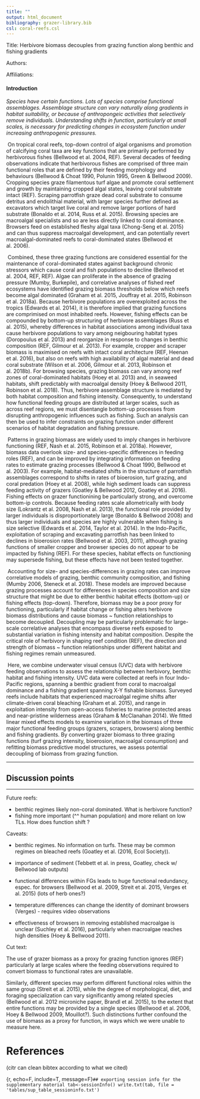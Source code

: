 ```yaml
---
title: ""
output: html_document
bibliography: grazer-library.bib
csl: coral-reefs.csl
---
```


Title: Herbivore biomass decouples from grazing function along benthic and fishing gradients

Authors:

Affiliations: 



#### Introduction

*Species have certain functions. Lots of species comprise functional assemblages. Assemblage structure can vary naturally along gradients in habitat suitability, or because of anthropongeic activities that selectively remove individuals. Understanding shifts in function, particularly at small scales, is necessary for predicting changes in ecosystem function under increasing anthropogenic pressures.*

​	On tropical coral reefs, top-down control of algal organisms and promotion of calcifying coral taxa are key functions that are primarily performed by herbivorous fishes (Bellwood et al. 2004, REF). Several decades of feeding observations indicate that herbivorous fishes are comprised of three main functional roles that are defined by their feeding morphology and behaviours (Bellwood & Choat 1990, Polunin 1995, Green & Bellwood 2009). Cropping species graze filamentous turf algae and promote coral settlement and growth by maintaining cropped algal states, leaving coral substrate intact (REF). Scraping parrotfish graze dead coral substrate to consume detritus and endolithial material, with larger species further defined as excavators which target live coral and remove larger portions of hard substrate (Bonaldo et al. 2014, Russ et al. 2015). Browsing species are macroalgal specialists and so are less directly linked to coral dominance. Browsers feed on established fleshy algal taxa (Chong-Seng et al. 2015) and can thus suppress macroalgal development, and can potentially revert macroalgal-dominated reefs to coral-dominated states (Bellwood et al. 2006). 

​	Combined, these three grazing functions are considered essential for the maintenance of coral-dominated states against background chronic stressors which cause coral and fish populations to decline (Bellwood et al. 2004, REF, REF). Algae can proliferate in the absence of grazing pressure (Mumby, Burkepile), and correlative analyses of fished reef ecosystems have identified grazing biomass thresholds below which reefs become algal dominated (Graham et al. 2015, Jouffray et al. 2015, Robinson et al. 2018a). Because herbivore populations are overexploited across the tropics (Edwards et al. 2014), it is therefore implied that grazing functions are comprimised on most inhabited reefs. However, fishing effects can be compounded by bottom-up structuring of herbivore assemblages (Russ et al. 2015), whereby differences in habitat associations among individual taxa cause herbivore populations to vary among neigbouring habitat types (Doropoulus et al. 2013) and reorganize in response to changes in benthic composition (REF, Gilmour et al. 2013). For example, cropper and scraper biomass is maximised on reefs with intact coral architecture (REF, Heenan et al. 2016), but also on reefs with high availability of algal material and dead coral substrate (Wilson et al. 2006, Gilmour et al. 2013, Robinson et al. 2018b). For browsing species, grazing biomass can vary among reef zones of coral-dominated habitats (Hoey et al. 2013) and, in seaweed habitats, shift predictably with macroalgal density (Hoey & Bellwood 2011, Robinson et al. 2018). Thus, herbivore assemblage structure is mediated by both habitat composition and fishing intensity. Consequently, to understand how functional feeding groups are distributed at larger scales, such as across reef regions, we must disentangle bottom-up processes from disrupting anthropogenic influences such as fishing. Such an analysis can then be used to infer constraints on grazing function under different scenarios of habitat degradation and fishing pressure.

​	Patterns in grazing biomass are widely used to imply changes in herbivore functioning (REF, Nash et al. 2015, Robinson et al. 2018a). However, biomass data overlook size- and species-specific differences in feeding roles (REF), and can be improved by integrating information on feeding rates to estimate grazing processes (Bellwood & Choat 1990, Bellwood et al. 2003). For example, habitat-mediated shifts in the structure of parrotfish assemblages correspond to shifts in rates of bioerosion, turf grazing, and coral predation (Hoey et al. 2008), while high sediment loads can suppress feeding activity of grazers (Goatley & Bellwood 2012, Goatley et al. 2016). Fishing effects on grazer functionining be particularly strong, and overcome bottom-ip controls. Because feeding rates scale allometrically with body size (Lokrantz et al. 2008, Nash et al. 2013), the functional role provided by larger individuals is disproportionately large (Bonaldo & Bellwood 2008) and thus larger individuals and species are highly vulnerable when fishing is size selective (Edwards et al. 2014, Taylor et al. 2014). In the Indo-Pacific, exploitation of scraping and excavating parrotfish has been linked to declines in bioerosion rates (Bellwood et al. 2003, 2011), although grazing functions of smaller cropper and browser species do not appear to be impacted by fishing (REF). For these species, habitat effects on functioning may supersede fishing, but these effects have not been tested together.

​	Accounting for size- and species-differences in grazing rates can improve correlative models of grazing, benthic community composition, and fishing (Mumby 2006, Steneck et al. 2018). These models are improved because grazing processes account for differences in species composition and size structure that might be due to either benthic habitat effects (bottom-up) or fishing effects (top-down). Therefore, biomass may be a poor proxy for functioning, particularly if habitat change or fishing alters herbivore biomass distributions and cause biomass ~ function relationships to become decoupled. Decoupling may be particularly problematic for large-scale correlative analyses that encompass diverse reefs exposed to substantial variation in fishing intensity and habitat composition. Despite the critical role of herbivory in shaping reef condition (REF), the direction and strength of biomass ~ function relationships under different habitat and fishing regimes remain unmeasured. 

​	Here, we combine underwater visual census (UVC) data with herbivore feeding observations to assess the relationship between herbivory, benthic habitat and fishing intensity. UVC data were collected at reefs in four Indo-Pacific regions, spanning a benthic gradient from coral to macroalgal dominance and a fishing gradient spanning X-Y fishable biomass. Surveyed reefs include habitats that experienced macroalgal regime shifts after climate-driven coral bleaching (Graham et al. 2015), and range in exploitation intensity from open-access fisheries to marine protected areas and near-pristine wilderness areas (Graham & McClanahan 2014). We fitted linear mixed effects models to examine variation in the biomass of three major functional feeding groups (grazers, scrapers, browsers) along benthic and fishing gradients. By converting grazer biomass to three grazing functions (turf grazing intensity, bioerosion, macroalgal consumption) and refitting biomass predictive model structures, we assess potential decoupling of biomass from grazing function.







***

## Discussion points

***

Future reefs:

- benthic regimes likely non-coral dominated. What is herbivore function?
- fishing more important (^^ human population) and more reliant on low TLs. How does function shift ?

Caveats:

- benthic regimes. No information on turfs. These may be common regimes on bleached reefs (Goatley et al. (2016, Ecol Society)).

- importance of sediment (Tebbett et al. in press, Goatley, check w/ Bellwood lab outputs)

- functional differences within FGs leads to huge functional redundancy, espec. for browsers (Bellwood et al. 2009, Streit et al. 2015, Verges et al. 2015) (lots of herb ones?)

- temperature differences can change the identity of dominant browsers (Verges) - requires video observations

- effectiveness of browsers in removing established macroalgae is unclear (Suchley et al. 2016), particularly when macroalgae reaches high densities (Hoey & Bellwood 2011).


Cut text:

The use of grazer biomass as a proxy for grazing function ignores  (REF) particularly at large scales where the feeding observations required to convert biomass to functional rates are unavailable. 

Similarly, different species may perform different functional roles within the same group (Streit et al. 2015), while the degree of morphological, diet, and foraging specialization can vary significantly among related species (Bellwood et al. 2012 microniche paper, Brandl et al. 2015), to the extent that entire functions may be provided by a single species (Bellwood et al. 2006, Hoey & Bellwood 2009, Mouillot?). Such distinctions further confound the use of biomass as a proxy for function, in ways which we were unable to measure here.

# References
 (citr can clean bibtex according to what we cited)

{r, echo=F, include=T, message=F}```
## exporting session info for the supplementary material
tab<-sessionInfo()
write.txt(tab, file = 'tables/sup_table_sessioninfo.txt')
```
